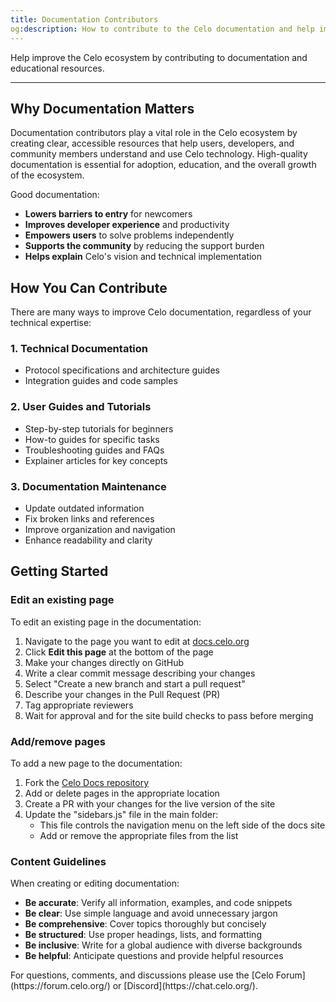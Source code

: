 ```yaml
---
title: Documentation Contributors
og:description: How to contribute to the Celo documentation and help improve the ecosystem.
---
```


Help improve the Celo ecosystem by contributing to documentation and educational resources.

---


## Why Documentation Matters

Documentation contributors play a vital role in the Celo ecosystem by creating clear, accessible resources that help users, developers, and community members understand and use Celo technology. High-quality documentation is essential for adoption, education, and the overall growth of the ecosystem.

Good documentation:

- **Lowers barriers to entry** for newcomers
- **Improves developer experience** and productivity
- **Empowers users** to solve problems independently
- **Supports the community** by reducing the support burden
- **Helps explain** Celo's vision and technical implementation

## How You Can Contribute

There are many ways to improve Celo documentation, regardless of your technical expertise:

### 1. Technical Documentation

- Protocol specifications and architecture guides
- Integration guides and code samples

### 2. User Guides and Tutorials

- Step-by-step tutorials for beginners
- How-to guides for specific tasks
- Troubleshooting guides and FAQs
- Explainer articles for key concepts

### 3. Documentation Maintenance

- Update outdated information
- Fix broken links and references
- Improve organization and navigation
- Enhance readability and clarity

## Getting Started

### Edit an existing page

To edit an existing page in the documentation:

1. Navigate to the page you want to edit at [docs.celo.org](/)
2. Click **Edit this page** at the bottom of the page
3. Make your changes directly on GitHub
4. Write a clear commit message describing your changes
5. Select "Create a new branch and start a pull request"
6. Describe your changes in the Pull Request (PR)
7. Tag appropriate reviewers
8. Wait for approval and for the site build checks to pass before merging

### Add/remove pages

To add a new page to the documentation:

1. Fork the [Celo Docs repository](https://github.com/celo-org/docs)
2. Add or delete pages in the appropriate location
3. Create a PR with your changes for the live version of the site
4. Update the "sidebars.js" file in the main folder:
   - This file controls the navigation menu on the left side of the docs site
   - Add or remove the appropriate files from the list

### Content Guidelines

When creating or editing documentation:

- **Be accurate**: Verify all information, examples, and code snippets
- **Be clear**: Use simple language and avoid unnecessary jargon
- **Be comprehensive**: Cover topics thoroughly but concisely
- **Be structured**: Use proper headings, lists, and formatting
- **Be inclusive**: Write for a global audience with diverse backgrounds
- **Be helpful**: Anticipate questions and provide helpful resources

<Tip>
For questions, comments, and discussions please use the [Celo Forum](https://forum.celo.org/) or [Discord](https://chat.celo.org/).
</Tip>